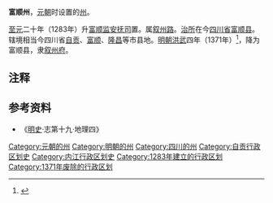 '''富顺州'''，[[元朝|元朝]]时设置的[[州|州]]。

[[至元_(忽必烈)|至元]]二十年（1283年）升[[富顺监安抚司|富顺监安抚司]]置。属[[叙州路|叙州路]]。[[治所|治所]]在今[[四川省|四川省]][[富顺县|富顺县]]。辖境相当今四川省[[自贡市|自贡]]、[[富顺县|富顺]]、[[隆昌县|隆昌]]等市县地。[[明朝|明朝]][[洪武|洪武]]四年（1371年）<ref>{{Cite web |url=http://www.fsxzf.gov.cn/news/Articles/2008/07/28/20080725100243-916165-00-000.aspx |title=富顺县建制沿革和自然地理 |accessdate=2014-04-24 |author= |date=2008年7月25日 |work= |publisher=富顺县人民政府网站，来源：县地方志办公室 |language=Zh-hans |deadurl=yes |archiveurl=https://web.archive.org/web/20140424011937/http://www.fsxzf.gov.cn/news/Articles/2008/07/28/20080725100243-916165-00-000.aspx |archivedate=2014年4月24日 }}</ref>，降为富顺县，隶[[叙州府|叙州府]]。

== 注释 ==

<references/>

== 参考资料 ==
*《[[明史|明史]]·志第十九·地理四》
{{四川行政区划小作品}}
[[Category:元朝的州|Category:元朝的州]]
[[Category:明朝的州|Category:明朝的州]]
[[Category:四川的州|Category:四川的州]]
[[Category:自贡行政区划史|Category:自贡行政区划史]]
[[Category:内江行政区划史|Category:内江行政区划史]]
[[Category:1283年建立的行政区划|Category:1283年建立的行政区划]]
[[Category:1371年废除的行政区划|Category:1371年废除的行政区划]]
